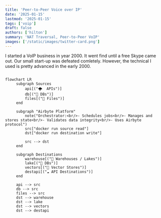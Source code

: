 ```yaml
---
title: 'Peer-to-Peer Voice over IP'
date: '2025-01-15'
lastmod: '2025-01-15'
tags: ['voip']
draft: false
authors: ['hilton']
summary: 'NAT Traversal, Peer-to-Peer VoIP'
images: ['/static/images/twitter-card.png']
---
```


I started a VoIP business in year 2000. It went find until a free Skype came out. Our small start-up was defeated comletely. However, the technical I used is pretty advanced in the early 2000.

```mermaid

flowchart LR
     subgraph Sources
         api[("🌩️  APIs")]
         db[("💽 DBs")]
         files[("📂 Files")]
     end
 
     subgraph "Airbyte Platform"
         note("Orchestrator:<br/>- Schedules jobs<br/>- Manages and stores state<br/>- Validates data integrity<br/>- Uses Airbyte protocol")
         src["docker run source read"]
         dst["docker run destination write"]
 
         src --> dst
     end
 
     subgraph Destinations
         warehouse[("🏢 Warehouses / Lakes")]
         lake[("💽 DBs")]
         vectors[("🧮 Vector Stores")]
         destapi[("☁️ API Destinations")]
     end
 
     api --> src
     db --> src
     files --> src
     dst --> warehouse
     dst --> lake
     dst --> vectors
     dst --> destapi

```
